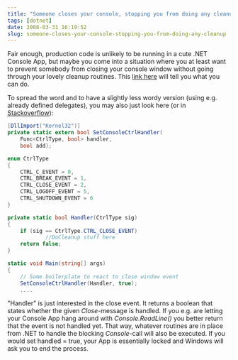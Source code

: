 ```yaml
---
title: "Someone closes your console, stopping you from doing any cleanup?"
tags: [dotnet]
date: 2008-03-31 16:19:52
slug: someone-closes-your-console-stopping-you-from-doing-any-cleanup
---
```


Fair enough, production code is unlikely to be running in a cute .NET Console App, but maybe you come into a situation where you at least want to prevent somebody from closing your console window without going through your lovely cleanup routines. This [link here](http://www.msnewsgroups.net/group/microsoft.public.dotnet.languages.csharp/topic10229.aspx) will tell you what you can do.

To spread the word and to have a slightly less wordy version (using e.g. already defined delegates), you may also just look here (or in [Stackoverflow][1]):

```csharp
[DllImport("Kernel32")]
private static extern bool SetConsoleCtrlHandler(
    Func<CtrlType, bool> handler, 
    bool add);

enum CtrlType
{
    CTRL_C_EVENT = 0,
    CTRL_BREAK_EVENT = 1,
    CTRL_CLOSE_EVENT = 2,
    CTRL_LOGOFF_EVENT = 5,
    CTRL_SHUTDOWN_EVENT = 6
}

private static bool Handler(CtrlType sig)
{
    if (sig == CtrlType.CTRL_CLOSE_EVENT)
            //DoCleanup stuff here
    return false;
}

static void Main(string[] args)
{
    // Some boilerplate to react to close window event
    SetConsoleCtrlHandler(Handler, true);
    ....
```

"Handler" is just interested in the close event. It returns a boolean that states whether the given _Close_-message is handled. If you e.g. are letting your Console App hang around with _Console.ReadLine()_ you better return that the event is not handled yet. That way, whatever routines are in place from .NET to handle the blocking _Console_-call will also be executed. If you would set handled = true, your App is essentially locked and Windows will ask you to end the process.

[1]: https://stackoverflow.com/a/474743/51428